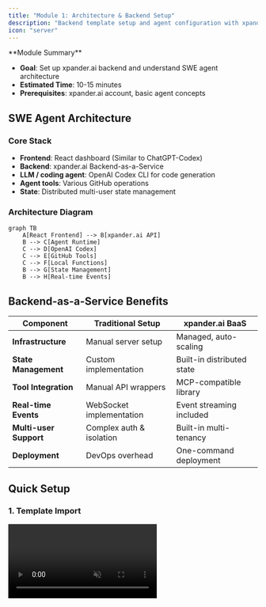 ```yaml
---
title: "Module 1: Architecture & Backend Setup"
description: "Backend template setup and agent configuration with xpander.ai"
icon: "server"
---
```


<Note>
  **Module Summary**

  - **Goal**: Set up xpander.ai backend and understand SWE agent architecture
  - **Estimated Time**: 10-15 minutes
  - **Prerequisites**: xpander.ai account, basic agent concepts
</Note>

## SWE Agent Architecture

### Core Stack

- **Frontend**: React dashboard (Similar to ChatGPT-Codex)
- **Backend**: xpander.ai Backend-as-a-Service
- **LLM / coding agent**: OpenAI Codex CLI for code generation
- **Agent tools**: Various GitHub operations
- **State**: Distributed multi-user state management

### Architecture Diagram

```mermaid
graph TB
    A[React Frontend] --> B[xpander.ai API]
    B --> C[Agent Runtime]
    C --> D[OpenAI Codex]
    C --> E[GitHub Tools]
    C --> F[Local Functions]
    B --> G[State Management]
    B --> H[Real-time Events]
```

## Backend-as-a-Service Benefits

| Component              | Traditional Setup        | xpander.ai BaaS            |
| ---------------------- | ------------------------ | -------------------------- |
| **Infrastructure**     | Manual server setup      | Managed, auto-scaling      |
| **State Management**   | Custom implementation    | Built-in distributed state |
| **Tool Integration**   | Manual API wrappers      | MCP-compatible library     |
| **Real-time Events**   | WebSocket implementation | Event streaming included   |
| **Multi-user Support** | Complex auth & isolation | Built-in multi-tenancy     |
| **Deployment**         | DevOps overhead          | One-command deployment     |

## Quick Setup

### 1. Template Import

<Frame>
  <video autoPlay muted loop playsInline className="w-full aspect-video" src="https://assets.xpanderai.io/workshops/videos/import-process.mp4" />
</Frame>

<Tip>
  **xpander.ai** provides built-in templates for AI agents across popular use cases like coding, meeting recording, document summarization, Notion integration, and more.\
  You can **easily import** these templates to kickstart your agents without building from scratch.
</Tip>

### 2. 🧠 Your Coding Agent

You are now seeing the AI Workbench - a user interface used to design, deploy, test and observe agents. 

<Tip>
  The left side of the AI Workbench can be used to easily intract with your agent and see how it behaves in real time - we will do that in a minute.

  The right side is a visual representation of your agent or multi-agent team, including its different triggering capabilities and its available tools.
</Tip>

Check out the available tools your agent has. Tt can interact with GitHub - listing, creating, updating, and commenting on pull requests. More importantly, it code using the built-in Coding agent, built on an enhanced version of Codex CLI.

![Serverless coding agent](/images/workshops/serverless-coding-agent.png)


### 3. 🚗 Test Drive Your Agent

Let’s walk through a real GitHub workflow using your agent. We'll use the `xpander-ai/apps-by-agents` repository and test out some core capabilities.

---

#### 🪄 Step 1: List Pull Requests

Ask your agent:

```text
List all pull requests (open or closed) in "xpander-ai/apps-by-agents"
```

![Step 1 PR List](/images/workshops/list-prs.png)

---

#### 🧠 Step 2: Summarize the Latest PR

Then ask:

```text
Explain the most recent pull request and what the code changes do.
```

![Step 2 PR Summary](/images/workshops/pr-summary.png)

## Competition Metrics

Production SWE agents are evaluated on:

- **Task Completion**: 85-95% success rate
- **Response Time**: less than 30s for simple tasks
- **Code Quality**: Static analysis scores \>8/10
- **System Reliability**: 99.9% uptime

## Next Steps

Coding agent configured → Build frontend management app (Module 2)